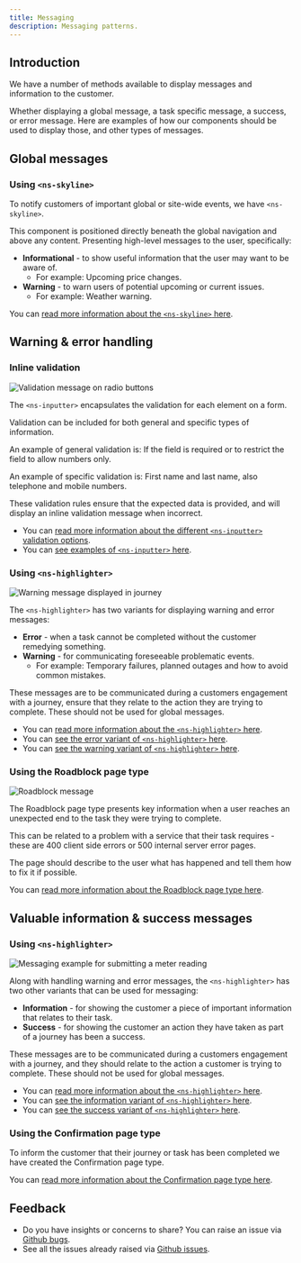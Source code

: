 ```yaml
---
title: Messaging
description: Messaging patterns.
---
```



## Introduction

We have a number of methods available to display messages and information to the customer. 

Whether displaying a global message, a task specific message, a success, or error message. Here are examples of how our components should be used to display those, and other types of messages.

## Global messages

### Using `<ns-skyline>`

<ExampleViewer type="skyline" />

To notify customers of important global or site-wide events, we have `<ns-skyline>`.

This component is positioned directly beneath the global navigation and above any content. Presenting high-level messages to the user, specifically:

- **Informational** - to show useful information that the user may want to be aware of.
  - For example: Upcoming price changes.
- **Warning** - to warn users of potential upcoming or current issues.
  - For example: Weather warning.

You can [read more information about the `<ns-skyline>` here](components/ns-skyline).

## Warning & error handling

### Inline validation

![Validation message on radio buttons](@assets/patterns/messaging/error-inline-validation.webp)

The `<ns-inputter>` encapsulates the validation for each element on a form.

Validation can be included for both general and specific types of information.

An example of general validation is: If the field is required or to restrict the field to allow numbers only.

An example of specific validation is: First name and last name, also telephone and mobile numbers.

These validation rules ensure that the expected data is provided, and will display an inline validation message when incorrect.

- You can [read more information about the different `<ns-inputter>` validation options](components/ns-inputter#specification).
- You can [see examples of `<ns-inputter>` here](components/ns-inputter).

### Using `<ns-highlighter>`

![Warning message displayed in journey](@assets/patterns/messaging/warning-highlighter.webp)

The `<ns-highlighter>` has two variants for displaying warning and error messages:

- **Error** - when a task cannot be completed without the customer remedying something.
- **Warning** - for communicating foreseeable problematic events.
  - For example: Temporary failures, planned outages and how to avoid common mistakes.

These messages are to be communicated during a customers engagement with a journey, ensure that they relate to the action they are trying to complete. These should not be used for global messages.

- You can [read more information about the `<ns-highlighter>` here](components/ns-highlighter).
- You can [see the error variant of `<ns-highlighter>` here](https://www.britishgas.co.uk/nucleus/demo/index.html?path=/story/ns-highlighter--error).
- You can [see the warning variant of `<ns-highlighter>` here](https://www.britishgas.co.uk/nucleus/demo/index.html?path=/story/ns-highlighter--warning).


### Using the Roadblock page type

![Roadblock message](@assets/patterns/messaging/roadblock.webp)

The Roadblock page type presents key information when a user reaches an unexpected end to the task they were trying to complete.

This can be related to a problem with a service that their task requires - these are 400 client side errors or 500 internal server error pages.

The page should describe to the user what has happened and tell them how to fix it if possible.

You can [read more information about the Roadblock page type here](page-types/roadblock).

## Valuable information & success messages

### Using `<ns-highlighter>`

![Messaging example for submitting a meter reading](@assets/patterns/messaging/success-highlighter.webp)

Along with handling warning and error messages, the `<ns-highlighter>` has two other variants that can be used for messaging:

- **Information** - for showing the customer a piece of important information that relates to their task.
- **Success** - for showing the customer an action they have taken as part of a journey has been a success.

These messages are to be communicated during a customers engagement with a journey, and they should relate to the action a customer is trying to complete. These should not be used for global messages.

- You can [read more information about the `<ns-highlighter>` here](components/ns-highlighter).
- You can [see the information variant of `<ns-highlighter>` here](https://www.britishgas.co.uk/nucleus/demo/index.html?path=/story/ns-highlighter--information).
- You can [see the success variant of `<ns-highlighter>` here](https://www.britishgas.co.uk/nucleus/demo/index.html?path=/story/ns-highlighter--success).

### Using the Confirmation page type

To inform the customer that their journey or task has been completed we have created the Confirmation page type.

You can [read more information about the Confirmation page type here](page-types/confirmation).


## Feedback

* Do you have insights or concerns to share? You can raise an issue via [Github bugs](https://github.com/ConnectedHomes/nucleus/issues/new?assignees=&labels=Bug&template=a--bug-report.md&title=[bug]%20[patterns-messaging]).
* See all the issues already raised via [Github issues](https://github.com/connectedHomes/nucleus/issues?utf8=%E2%9C%93&q=is%3Aopen+is%3Aissue+label%3ABug+[patterns-messaging]).
